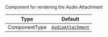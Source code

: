 Component for rendering the Audio Attachment

| Type          | Default                                                             |
| ------------- | ------------------------------------------------------------------- |
| ComponentType | [`AudioAttachment`](../../../../ui-components/audio-attachment.mdx) |

